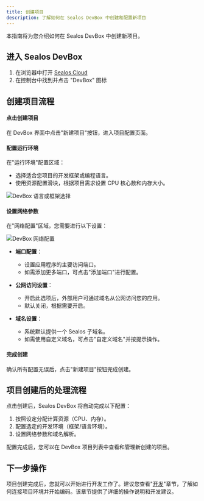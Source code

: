 ```yaml
---
title: 创建项目
description: 了解如何在 Sealos DevBox 中创建和配置新项目
---
```


本指南将为您介绍如何在 Sealos DevBox 中创建新项目。

## 进入 Sealos DevBox

1. 在浏览器中打开 [Sealos Cloud](https://cloud.sealos.run)
2. 在控制台中找到并点击 "DevBox" 图标

## 创建项目流程

<div className='steps [&_h4]:step'>

<h4>点击创建项目</h4>

在 DevBox 界面中点击"新建项目"按钮，进入项目配置页面。

<h4>配置运行环境</h4>

在"运行环境"配置区域：
- 选择适合您项目的开发框架或编程语言。
- 使用资源配置滑块，根据项目需求设置 CPU 核心数和内存大小。

![DevBox 语言或框架选择](./images/devbox-runtime-selection.zh-cn.png)

<h4>设置网络参数</h4>

在"网络配置"区域，您需要进行以下设置：

![DevBox 网络配置](./images/devbox-network-config.zh-cn.png)

- **端口配置**：
  - 设置应用程序的主要访问端口。
  - 如需添加更多端口，可点击"添加端口"进行配置。

- **公网访问设置**：
  - 开启此选项后，外部用户可通过域名从公网访问您的应用。
  - 默认关闭，根据需要开启。

- **域名设置**：
  - 系统默认提供一个 Sealos 子域名。
  - 如需使用自定义域名，可点击"自定义域名"并按提示操作。

<h4>完成创建</h4>

确认所有配置无误后，点击"新建项目"按钮完成创建。

</div>

## 项目创建后的处理流程

点击创建后，Sealos DevBox 将自动完成以下配置：

1. 按照设定分配计算资源（CPU、内存）。
2. 配置选定的开发环境（框架/语言环境）。
3. 设置网络参数和域名解析。

配置完成后，您可以在 DevBox 项目列表中查看和管理新创建的项目。

## 下一步操作

项目创建完成后，您就可以开始进行开发工作了。建议您查看"[开发](./develop)"章节，了解如何连接项目环境并开始编码。该章节提供了详细的操作说明和开发建议。

